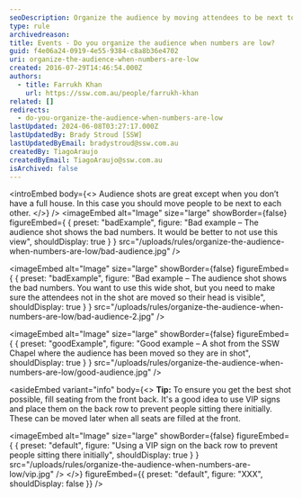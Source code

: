 ```yaml
---
seoDescription: Organize the audience by moving attendees to be next to each other when numbers are low to create a visually appealing event space.
type: rule
archivedreason:
title: Events - Do you organize the audience when numbers are low?
guid: f4e06a24-0919-4e55-9384-c8a8b36e4702
uri: organize-the-audience-when-numbers-are-low
created: 2016-07-29T14:46:54.000Z
authors:
  - title: Farrukh Khan
    url: https://ssw.com.au/people/farrukh-khan
related: []
redirects:
  - do-you-organize-the-audience-when-numbers-are-low
lastUpdated: 2024-06-08T03:27:17.000Z
lastUpdatedBy: Brady Stroud [SSW]
lastUpdatedByEmail: bradystroud@ssw.com.au
createdBy: TiagoAraujo
createdByEmail: TiagoAraujo@ssw.com.au
isArchived: false
---
```


<introEmbed
  body={<>
Audience shots are great except when you don’t have a full house. In this case you should move people to be next to each other.
  </>}
/>
<imageEmbed
  alt="Image"
  size="large"
  showBorder={false}
  figureEmbed={ {
    preset: "badExample",
    figure: "Bad example – The audience shot shows the bad numbers. It would be better to not use this view",
    shouldDisplay: true
  } }
  src="/uploads/rules/organize-the-audience-when-numbers-are-low/bad-audience.jpg"
/>

<imageEmbed
  alt="Image"
  size="large"
  showBorder={false}
  figureEmbed={ {
    preset: "badExample",
    figure: "Bad example – The audience shot shows the bad numbers. You want to use this wide shot, but you need to make sure the attendees not in the shot are moved so their head is visible",
    shouldDisplay: true
  } }
  src="/uploads/rules/organize-the-audience-when-numbers-are-low/bad-audience-2.jpg"
/>

<imageEmbed
  alt="Image"
  size="large"
  showBorder={false}
  figureEmbed={ {
    preset: "goodExample",
    figure: "Good example – A shot from the SSW Chapel where the audience has been moved so they are in shot",
    shouldDisplay: true
  } }
  src="/uploads/rules/organize-the-audience-when-numbers-are-low/good-audience.jpg"
/>

<asideEmbed
  variant="info"
  body={<>
    **Tip:** To ensure you get the best shot possible, fill seating from the front back. It's a good idea to use VIP signs and place them on the back row to prevent people sitting there initially. These can be moved later when all seats are filled at the front.


<imageEmbed
  alt="Image"
  size="large"
  showBorder={false}
  figureEmbed={ {
    preset: "default",
    figure: "Using a VIP sign on the back row to prevent people sitting there initially",
    shouldDisplay: true
  } }
  src="/uploads/rules/organize-the-audience-when-numbers-are-low/vip.jpg"
/>
  </>}
  figureEmbed={{
    preset: "default",
    figure: "XXX",
    shouldDisplay: false
  }}
/>

